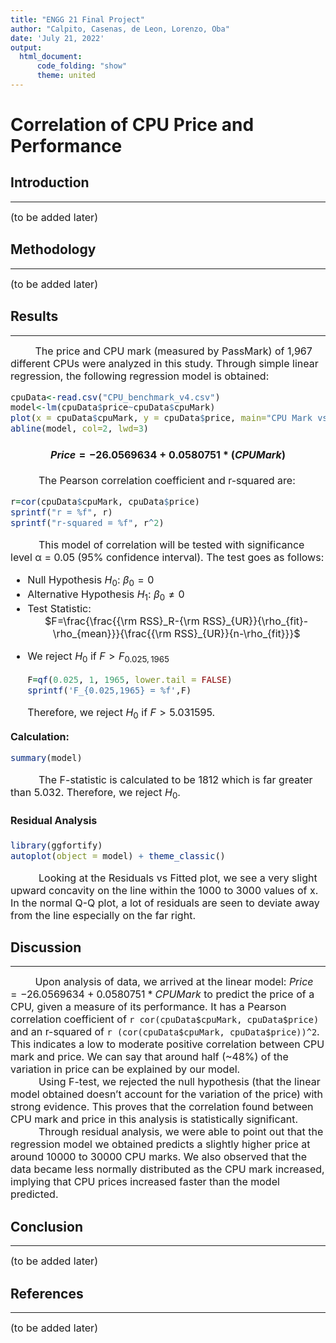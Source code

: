 ```yaml
---
title: "ENGG 21 Final Project"
author: "Calpito, Casenas, de Leon, Lorenzo, Oba"
date: 'July 21, 2022'
output: 
  html_document:
      code_folding: "show"
      theme: united
---
```

# Correlation of CPU Price and Performance

## Introduction

---

<font size="3">
(to be added later)
</font>

## Methodology

---

<font size="3">
(to be added later)
</font>

## Results

---

|           <font size="3">The price and CPU mark (measured by PassMark) of 1,967 different CPUs were analyzed in this study. Through simple linear regression, the following regression model is obtained:
```r
cpuData<-read.csv("CPU_benchmark_v4.csv")
model<-lm(cpuData$price~cpuData$cpuMark)
plot(x = cpuData$cpuMark, y = cpuData$price, main="CPU Mark vs Price", xlab="cpu mark", ylab="price")
abline(model, col=2, lwd=3)

```
<center>
#### $Price = -26.0569634 + 0.0580751*(CPU Mark)$
</center>
|           The Pearson correlation coefficient and r-squared are: 
```r
r=cor(cpuData$cpuMark, cpuData$price)
sprintf("r = %f", r)
sprintf("r-squared = %f", r^2)

```
|           This model of correlation will be tested with significance level α = 0.05 (95% confidence interval). The test goes as follows:

<ul>
<li>Null Hypothesis $H_0$: $β_0=0$</li>
<li>Alternative Hypothesis $H_1$: $β_0\neq0$</li>
<li>Test Statistic: </li>
<center>$F=\frac{\frac{{\rm RSS}_R-{\rm RSS}_{UR}}{\rho_{fit}-\rho_{mean}}}{\frac{{\rm RSS}_{UR}}{n-\rho_{fit}}}$ </center>
<li> We reject $H_0$ if $F>F_{0.025,1965}$
```r
F=qf(0.025, 1, 1965, lower.tail = FALSE)
sprintf('F_{0.025,1965} = %f',F)
```
Therefore, we reject $H_0$ if $F>5.031595$.</li>
</ul>

**Calculation:**
```r
summary(model)
```
|           The F-statistic is calculated to be 1812 which is far greater than 5.032. Therefore, we reject $H_0$. 

#### **Residual Analysis**
```r
library(ggfortify)
autoplot(object = model) + theme_classic()
```

|           Looking at the Residuals vs Fitted plot, we see a very slight upward concavity on the line within the 1000 to 3000 values of x. In the normal Q-Q plot, a lot of residuals are seen to deviate away from the line especially on the far right.</font>

## Discussion

---

|           <font size="3">Upon analysis of data, we arrived at the linear model:  $Price = -26.0569634 + 0.0580751*CPU Mark$ to predict the price of a CPU, given a measure of its performance. It has a Pearson correlation coefficient of `r cor(cpuData$cpuMark, cpuData$price)` and an r-squared of `r (cor(cpuData$cpuMark, cpuData$price))^2`. This indicates a low to moderate positive correlation between CPU mark and price. We can say that around half (~48%) of the variation in price can be explained by our model.
|           Using F-test, we rejected the null hypothesis (that the linear model obtained doesn't account for the variation of the price) with strong evidence. This proves that the correlation found between CPU mark and price in this analysis is statistically significant.
|           Through residual analysis, we were able to point out that the regression model we obtained predicts a slightly higher price at around 10000 to 30000 CPU marks. We also observed that the data became less normally distributed as the CPU mark increased, implying that CPU prices increased faster than the model predicted.
</font>

## Conclusion

---

<font size="3">
(to be added later)
</font>


## References

---

<font size="3">
(to be added later)
</font>
